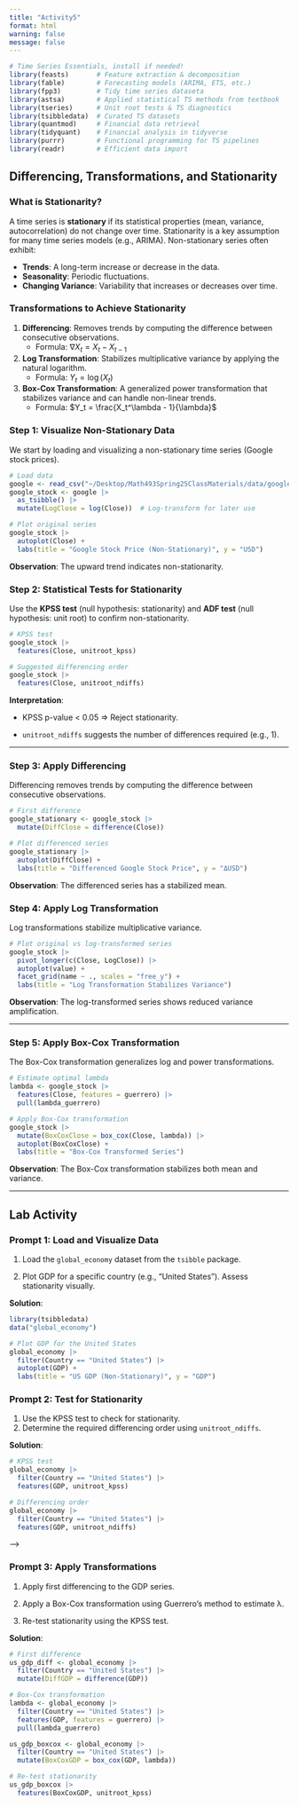 ```yaml
---
title: "Activity5"
format: html
warning: false
message: false
---
```


```r
# Time Series Essentials, install if needed!
library(feasts)       # Feature extraction & decomposition
library(fable)        # Forecasting models (ARIMA, ETS, etc.)
library(fpp3)         # Tidy time series dataseta
library(astsa)        # Applied statistical TS methods from textbook
library(tseries)      # Unit root tests & TS diagnostics
library(tsibbledata)  # Curated TS datasets
library(quantmod)     # Financial data retrieval
library(tidyquant)    # Financial analysis in tidyverse
library(purrr)        # Functional programming for TS pipelines
library(readr)        # Efficient data import
```


## Differencing, Transformations, and Stationarity

### What is Stationarity?

A time series is **stationary** if its statistical properties (mean, variance, autocorrelation) do not change over time. Stationarity is a key assumption for many time series models (e.g., ARIMA). Non-stationary series often exhibit:

- **Trends**: A long-term increase or decrease in the data.
- **Seasonality**: Periodic fluctuations.
- **Changing Variance**: Variability that increases or decreases over time.

### Transformations to Achieve Stationarity

1. **Differencing**: Removes trends by computing the difference between consecutive observations.
   - Formula: $\nabla X_t = X_t - X_{t-1}$
   
2. **Log Transformation**: Stabilizes multiplicative variance by applying the natural logarithm.
   - Formula: $Y_t = \log(X_t)$
   
3. **Box-Cox Transformation**: A generalized power transformation that stabilizes variance and can handle non-linear trends.
   - Formula: $Y_t = \frac{X_t^\lambda - 1}{\lambda}$



### Step 1: Visualize Non-Stationary Data

We start by loading and visualizing a non-stationary time series (Google stock prices).

```r
# Load data
google <- read_csv("~/Desktop/Math493Spring25ClassMaterials/data/google.csv")
google_stock <- google |> 
  as_tsibble() |> 
  mutate(LogClose = log(Close))  # Log-transform for later use

# Plot original series
google_stock |>
  autoplot(Close) +
  labs(title = "Google Stock Price (Non-Stationary)", y = "USD")
```

**Observation**: The upward trend indicates non-stationarity.

### Step 2: Statistical Tests for Stationarity

Use the **KPSS test** (null hypothesis: stationarity) and **ADF test** (null hypothesis: unit root) to confirm non-stationarity.

```r
# KPSS test
google_stock |>
  features(Close, unitroot_kpss)

# Suggested differencing order
google_stock |>
  features(Close, unitroot_ndiffs)
```

**Interpretation**:

- KPSS p-value < 0.05 ⇒ Reject stationarity.

- `unitroot_ndiffs` suggests the number of differences required (e.g., 1).

---

### Step 3: Apply Differencing

Differencing removes trends by computing the difference between consecutive observations.

```r
# First difference
google_stationary <- google_stock |>
  mutate(DiffClose = difference(Close))

# Plot differenced series
google_stationary |>
  autoplot(DiffClose) +
  labs(title = "Differenced Google Stock Price", y = "ΔUSD")
```

**Observation**: The differenced series has a stabilized mean.


### Step 4: Apply Log Transformation

Log transformations stabilize multiplicative variance.

```r
# Plot original vs log-transformed series
google_stock |>
  pivot_longer(c(Close, LogClose)) |>
  autoplot(value) +
  facet_grid(name ~ ., scales = "free_y") +
  labs(title = "Log Transformation Stabilizes Variance")
```

**Observation**: The log-transformed series shows reduced variance amplification.

---

### Step 5: Apply Box-Cox Transformation

The Box-Cox transformation generalizes log and power transformations.

```r
# Estimate optimal lambda
lambda <- google_stock |>
  features(Close, features = guerrero) |>
  pull(lambda_guerrero)

# Apply Box-Cox transformation
google_stock |>
  mutate(BoxCoxClose = box_cox(Close, lambda)) |>
  autoplot(BoxCoxClose) +
  labs(title = "Box-Cox Transformed Series")
```

**Observation**: The Box-Cox transformation stabilizes both mean and variance.

---

## Lab Activity

### Prompt 1: Load and Visualize Data

1. Load the `global_economy` dataset from the `tsibble` package.

2. Plot GDP for a specific country (e.g., "United States"). Assess stationarity visually.


**Solution**:

```r
library(tsibbledata)
data("global_economy")

# Plot GDP for the United States
global_economy |>
  filter(Country == "United States") |>
  autoplot(GDP) +
  labs(title = "US GDP (Non-Stationary)", y = "GDP")
```



### Prompt 2: Test for Stationarity

1. Use the KPSS test to check for stationarity.
2. Determine the required differencing order using `unitroot_ndiffs`.



**Solution**:

```r
# KPSS test
global_economy |>
  filter(Country == "United States") |>
  features(GDP, unitroot_kpss)

# Differencing order
global_economy |>
  filter(Country == "United States") |>
  features(GDP, unitroot_ndiffs)
```

-->

### Prompt 3: Apply Transformations

1. Apply first differencing to the GDP series.

2. Apply a Box-Cox transformation using Guerrero’s method to estimate λ.

3. Re-test stationarity using the KPSS test.



**Solution**:

```r
# First difference
us_gdp_diff <- global_economy |>
  filter(Country == "United States") |>
  mutate(DiffGDP = difference(GDP))

# Box-Cox transformation
lambda <- global_economy |>
  filter(Country == "United States") |>
  features(GDP, features = guerrero) |>
  pull(lambda_guerrero)

us_gdp_boxcox <- global_economy |>
  filter(Country == "United States") |>
  mutate(BoxCoxGDP = box_cox(GDP, lambda))

# Re-test stationarity
us_gdp_boxcox |>
  features(BoxCoxGDP, unitroot_kpss)
```


